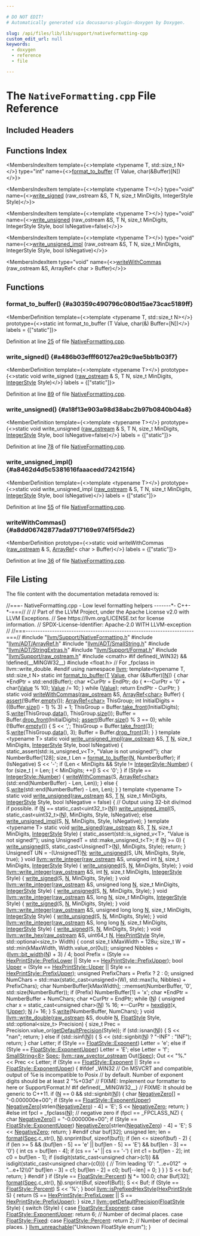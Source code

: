 ```yaml
---

# DO NOT EDIT!
# Automatically generated via docusaurus-plugin-doxygen by Doxygen.

slug: /api/files/lib/lib/support/nativeformatting-cpp
custom_edit_url: null
keywords:
  - doxygen
  - reference
  - file

---
```





# The `NativeFormatting.cpp` File Reference

<DoxygenPage pluginConfig={pluginConfig}>



## Included Headers

<IncludesList>
<IncludesListItem
  filePath="llvm/Support/NativeFormatting.h"
  permalink="/docs/api/files/include/include/llvm/include/llvm/support/nativeformatting-h"
  isLocal="true" />
<IncludesListItem
  filePath="llvm/ADT/ArrayRef.h"
  permalink="/docs/api/files/include/include/llvm/include/llvm/adt/arrayref-h"
  isLocal="true" />
<IncludesListItem
  filePath="llvm/ADT/SmallString.h"
  permalink="/docs/api/files/include/include/llvm/include/llvm/adt/smallstring-h"
  isLocal="true" />
<IncludesListItem
  filePath="llvm/ADT/StringExtras.h"
  permalink="/docs/api/files/include/include/llvm/include/llvm/adt/stringextras-h"
  isLocal="true" />
<IncludesListItem
  filePath="llvm/Support/Format.h"
  permalink="/docs/api/files/include/include/llvm/include/llvm/support/format-h"
  isLocal="true" />
<IncludesListItem
  filePath="llvm/Support/raw_ostream.h"
  permalink="/docs/api/files/include/include/llvm/include/llvm/support/raw-ostream-h"
  isLocal="true" />
<IncludesListItem
  filePath="cmath"
  permalink=""
  isLocal="false" />
</IncludesList>

## Functions Index

<MembersIndex>

<MembersIndexItem
  template={<>template &lt;typename T, std::size&#95;t N&gt;</>}
  type="int"
  name={<><a href="#a30359c490796c080d15ae73cac5189ff">format&#95;to&#95;buffer</a> (T Value, char(&amp;Buffer)&#91;N&#93;)</>}>
</MembersIndexItem>

<MembersIndexItem
  template={<>template &lt;typename T&gt;</>}
  type="void"
  name={<><a href="#a486b03efff60127ea29c9ae5bb1b03f7">write&#95;signed</a> (raw&#95;ostream &amp;S, T N, size&#95;t MinDigits, IntegerStyle Style)</>}>
</MembersIndexItem>

<MembersIndexItem
  template={<>template &lt;typename T&gt;</>}
  type="void"
  name={<><a href="#a18f13e903a98d38abc2b97b0840b04a8">write&#95;unsigned</a> (raw&#95;ostream &amp;S, T N, size&#95;t MinDigits, IntegerStyle Style, bool IsNegative=false)</>}>
</MembersIndexItem>

<MembersIndexItem
  template={<>template &lt;typename T&gt;</>}
  type="void"
  name={<><a href="#a8462d4d5c5381616faaacedd724215f4">write&#95;unsigned&#95;impl</a> (raw&#95;ostream &amp;S, T N, size&#95;t MinDigits, IntegerStyle Style, bool IsNegative)</>}>
</MembersIndexItem>

<MembersIndexItem
  type="void"
  name={<><a href="#a8dd06742877ada9717169e974f5f5de2">writeWithCommas</a> (raw&#95;ostream &amp;S, ArrayRef&lt; char &gt; Buffer)</>}>
</MembersIndexItem>

</MembersIndex>


<SectionDefinition>

## Functions

### format&#95;to&#95;buffer() {#a30359c490796c080d15ae73cac5189ff}

<MemberDefinition
  template={<>template &lt;typename T, std::size&#95;t N&gt;</>}
  prototype={<>static int format&#95;to&#95;buffer (T Value, char(&amp;) Buffer=[N])</>}
  labels = {["static"]}>

Definition at line <a href="#l00025">25</a> of file <a href="/docs/api/files/lib/lib/support/nativeformatting-cpp">NativeFormatting.cpp</a>.
</MemberDefinition>

### write&#95;signed() {#a486b03efff60127ea29c9ae5bb1b03f7}

<MemberDefinition
  template={<>template &lt;typename T&gt;</>}
  prototype={<>static void write&#95;signed (<a href="/docs/api/classes/llvm/raw-ostream">raw&#95;ostream</a> &amp; S, T N, size&#95;t MinDigits, <a href="/docs/api/namespaces/llvm/#af83da56920f4f1059b02e07966f9fccf">IntegerStyle</a> Style)</>}
  labels = {["static"]}>

Definition at line <a href="#l00089">89</a> of file <a href="/docs/api/files/lib/lib/support/nativeformatting-cpp">NativeFormatting.cpp</a>.
</MemberDefinition>

### write&#95;unsigned() {#a18f13e903a98d38abc2b97b0840b04a8}

<MemberDefinition
  template={<>template &lt;typename T&gt;</>}
  prototype={<>static void write&#95;unsigned (<a href="/docs/api/classes/llvm/raw-ostream">raw&#95;ostream</a> &amp; S, T N, size&#95;t MinDigits, <a href="/docs/api/namespaces/llvm/#af83da56920f4f1059b02e07966f9fccf">IntegerStyle</a> Style, bool IsNegative=false)</>}
  labels = {["static"]}>

Definition at line <a href="#l00078">78</a> of file <a href="/docs/api/files/lib/lib/support/nativeformatting-cpp">NativeFormatting.cpp</a>.
</MemberDefinition>

### write&#95;unsigned&#95;impl() {#a8462d4d5c5381616faaacedd724215f4}

<MemberDefinition
  template={<>template &lt;typename T&gt;</>}
  prototype={<>static void write&#95;unsigned&#95;impl (<a href="/docs/api/classes/llvm/raw-ostream">raw&#95;ostream</a> &amp; S, T N, size&#95;t MinDigits, <a href="/docs/api/namespaces/llvm/#af83da56920f4f1059b02e07966f9fccf">IntegerStyle</a> Style, bool IsNegative)</>}
  labels = {["static"]}>

Definition at line <a href="#l00055">55</a> of file <a href="/docs/api/files/lib/lib/support/nativeformatting-cpp">NativeFormatting.cpp</a>.
</MemberDefinition>

### writeWithCommas() {#a8dd06742877ada9717169e974f5f5de2}

<MemberDefinition
  prototype={<>static void writeWithCommas (<a href="/docs/api/classes/llvm/raw-ostream">raw&#95;ostream</a> &amp; S, <a href="/docs/api/classes/llvm/arrayref">ArrayRef</a>&lt; char &gt; Buffer)</>}
  labels = {["static"]}>

Definition at line <a href="#l00036">36</a> of file <a href="/docs/api/files/lib/lib/support/nativeformatting-cpp">NativeFormatting.cpp</a>.
</MemberDefinition>

</SectionDefinition>

## File Listing

The file content with the documentation metadata removed is:

<ProgramListing>

<Link id="l00001" /><CodeLine lineNumber="1"><Highlight kind="comment">//===- NativeFormatting.cpp - Low level formatting helpers -------&#42;- C++-&#42;-===//</Highlight><Highlight kind="normal"></Highlight></CodeLine>
<Link id="l00002" /><CodeLine lineNumber="2"><Highlight kind="normal"></Highlight><Highlight kind="comment">//</Highlight><Highlight kind="normal"></Highlight></CodeLine>
<Link id="l00003" /><CodeLine lineNumber="3"><Highlight kind="normal"></Highlight><Highlight kind="comment">// Part of the LLVM Project, under the Apache License v2.0 with LLVM Exceptions.</Highlight><Highlight kind="normal"></Highlight></CodeLine>
<Link id="l00004" /><CodeLine lineNumber="4"><Highlight kind="normal"></Highlight><Highlight kind="comment">// See https://llvm.org/LICENSE.txt for license information.</Highlight><Highlight kind="normal"></Highlight></CodeLine>
<Link id="l00005" /><CodeLine lineNumber="5"><Highlight kind="normal"></Highlight><Highlight kind="comment">// SPDX-License-Identifier: Apache-2.0 WITH LLVM-exception</Highlight><Highlight kind="normal"></Highlight></CodeLine>
<Link id="l00006" /><CodeLine lineNumber="6"><Highlight kind="normal"></Highlight><Highlight kind="comment">//</Highlight><Highlight kind="normal"></Highlight></CodeLine>
<Link id="l00007" /><CodeLine lineNumber="7"><Highlight kind="normal"></Highlight><Highlight kind="comment">//===----------------------------------------------------------------------===//</Highlight><Highlight kind="normal"></Highlight></CodeLine>
<Link id="l00008" /><CodeLine lineNumber="8"><Highlight kind="normal"></Highlight></CodeLine>
<Link id="l00009" /><CodeLine lineNumber="9"><Highlight kind="normal"></Highlight><Highlight kind="preprocessor">#include &quot;<a href="/docs/api/files/include/include/llvm/include/llvm/support/nativeformatting-h">llvm/Support/NativeFormatting.h</a>&quot;</Highlight><Highlight kind="normal"></Highlight></CodeLine>
<Link id="l00010" /><CodeLine lineNumber="10"><Highlight kind="normal"></Highlight><Highlight kind="preprocessor">#include &quot;<a href="/docs/api/files/include/include/llvm/include/llvm/adt/arrayref-h">llvm/ADT/ArrayRef.h</a>&quot;</Highlight><Highlight kind="normal"></Highlight></CodeLine>
<Link id="l00011" /><CodeLine lineNumber="11"><Highlight kind="normal"></Highlight><Highlight kind="preprocessor">#include &quot;<a href="/docs/api/files/include/include/llvm/include/llvm/adt/smallstring-h">llvm/ADT/SmallString.h</a>&quot;</Highlight><Highlight kind="normal"></Highlight></CodeLine>
<Link id="l00012" /><CodeLine lineNumber="12"><Highlight kind="normal"></Highlight><Highlight kind="preprocessor">#include &quot;<a href="/docs/api/files/include/include/llvm/include/llvm/adt/stringextras-h">llvm/ADT/StringExtras.h</a>&quot;</Highlight><Highlight kind="normal"></Highlight></CodeLine>
<Link id="l00013" /><CodeLine lineNumber="13"><Highlight kind="normal"></Highlight><Highlight kind="preprocessor">#include &quot;<a href="/docs/api/files/include/include/llvm/include/llvm/support/format-h">llvm/Support/Format.h</a>&quot;</Highlight><Highlight kind="normal"></Highlight></CodeLine>
<Link id="l00014" /><CodeLine lineNumber="14"><Highlight kind="normal"></Highlight><Highlight kind="preprocessor">#include &quot;<a href="/docs/api/files/include/include/llvm/include/llvm/support/raw-ostream-h">llvm/Support/raw&#95;ostream.h</a>&quot;</Highlight><Highlight kind="normal"></Highlight></CodeLine>
<Link id="l00015" /><CodeLine lineNumber="15"><Highlight kind="normal"></Highlight></CodeLine>
<Link id="l00016" /><CodeLine lineNumber="16"><Highlight kind="normal"></Highlight><Highlight kind="preprocessor">#include &lt;cmath&gt;</Highlight><Highlight kind="normal"></Highlight></CodeLine>
<Link id="l00017" /><CodeLine lineNumber="17"><Highlight kind="normal"></Highlight></CodeLine>
<Link id="l00018" /><CodeLine lineNumber="18"><Highlight kind="normal"></Highlight><Highlight kind="preprocessor">#if defined(&#95;WIN32) &amp;&amp; !defined(&#95;&#95;MINGW32&#95;&#95;)</Highlight><Highlight kind="normal"></Highlight></CodeLine>
<Link id="l00019" /><CodeLine lineNumber="19"><Highlight kind="normal"></Highlight><Highlight kind="preprocessor">#include &lt;float.h&gt;</Highlight><Highlight kind="normal"> </Highlight><Highlight kind="comment">// For &#95;fpclass in llvm::write&#95;double.</Highlight><Highlight kind="normal"></Highlight></CodeLine>
<Link id="l00020" /><CodeLine lineNumber="20"><Highlight kind="normal"></Highlight><Highlight kind="preprocessor">#endif</Highlight><Highlight kind="normal"></Highlight></CodeLine>
<Link id="l00021" /><CodeLine lineNumber="21"><Highlight kind="normal"></Highlight></CodeLine>
<Link id="l00022" /><CodeLine lineNumber="22"><Highlight kind="normal"></Highlight><Highlight kind="keyword">using namespace </Highlight><Highlight kind="normal"><a href="/docs/api/namespaces/llvm">llvm</a>;</Highlight></CodeLine>
<Link id="l00023" /><CodeLine lineNumber="23"><Highlight kind="normal"></Highlight></CodeLine>
<Link id="l00024" /><CodeLine lineNumber="24"><Highlight kind="normal"></Highlight><Highlight kind="keyword">template</Highlight><Highlight kind="normal">&lt;</Highlight><Highlight kind="keyword">typename</Highlight><Highlight kind="normal"> T, std::</Highlight><Highlight kind="keywordtype">size&#95;t</Highlight><Highlight kind="normal"> N&gt;</Highlight></CodeLine>
<Link id="l00025" /><CodeLine lineNumber="25" lineLink="#a30359c490796c080d15ae73cac5189ff"><Highlight kind="normal"></Highlight><Highlight kind="keyword">static</Highlight><Highlight kind="normal"> </Highlight><Highlight kind="keywordtype">int</Highlight><Highlight kind="normal"> <a href="#a30359c490796c080d15ae73cac5189ff">format&#95;to&#95;buffer</a>(<a href="/docs/api/files/lib/lib/target/lib/target/mips/mips16isellowering-cpp/#a0acb682b8260ab1c60b918599864e2e5">T</a> <a href="/docs/api/classes/llvm/value">Value</a>, </Highlight><Highlight kind="keywordtype">char</Highlight><Highlight kind="normal"> (&amp;Buffer)&#91;<a href="/docs/api/files/lib/lib/support/regcomp-c/#a0240ac851181b84ac374872dc5434ee4">N</a>&#93;) &#123;</Highlight></CodeLine>
<Link id="l00026" /><CodeLine lineNumber="26"><Highlight kind="normal">  </Highlight><Highlight kind="keywordtype">char</Highlight><Highlight kind="normal"> &#42;EndPtr = std::end(Buffer);</Highlight></CodeLine>
<Link id="l00027" /><CodeLine lineNumber="27"><Highlight kind="normal">  </Highlight><Highlight kind="keywordtype">char</Highlight><Highlight kind="normal"> &#42;CurPtr = EndPtr;</Highlight></CodeLine>
<Link id="l00028" /><CodeLine lineNumber="28"><Highlight kind="normal"></Highlight></CodeLine>
<Link id="l00029" /><CodeLine lineNumber="29"><Highlight kind="normal">  </Highlight><Highlight kind="keywordflow">do</Highlight><Highlight kind="normal"> &#123;</Highlight></CodeLine>
<Link id="l00030" /><CodeLine lineNumber="30"><Highlight kind="normal">    &#42;--CurPtr = </Highlight><Highlight kind="charliteral">&#39;0&#39;</Highlight><Highlight kind="normal"> + char(<a href="/docs/api/classes/llvm/value">Value</a> % 10);</Highlight></CodeLine>
<Link id="l00031" /><CodeLine lineNumber="31"><Highlight kind="normal">    <a href="/docs/api/classes/llvm/value">Value</a> /= 10;</Highlight></CodeLine>
<Link id="l00032" /><CodeLine lineNumber="32"><Highlight kind="normal">  &#125; </Highlight><Highlight kind="keywordflow">while</Highlight><Highlight kind="normal"> (<a href="/docs/api/classes/llvm/value">Value</a>);</Highlight></CodeLine>
<Link id="l00033" /><CodeLine lineNumber="33"><Highlight kind="normal">  </Highlight><Highlight kind="keywordflow">return</Highlight><Highlight kind="normal"> EndPtr - CurPtr;</Highlight></CodeLine>
<Link id="l00034" /><CodeLine lineNumber="34"><Highlight kind="normal">&#125;</Highlight></CodeLine>
<Link id="l00035" /><CodeLine lineNumber="35"><Highlight kind="normal"></Highlight></CodeLine>
<Link id="l00036" /><CodeLine lineNumber="36" lineLink="#a8dd06742877ada9717169e974f5f5de2"><Highlight kind="normal"></Highlight><Highlight kind="keyword">static</Highlight><Highlight kind="normal"> </Highlight><Highlight kind="keywordtype">void</Highlight><Highlight kind="normal"> <a href="#a8dd06742877ada9717169e974f5f5de2">writeWithCommas</a>(<a href="/docs/api/classes/llvm/raw-ostream">raw&#95;ostream</a> &amp;S, <a href="/docs/api/classes/llvm/arrayref">ArrayRef&lt;char&gt;</a> Buffer) &#123;</Highlight></CodeLine>
<Link id="l00037" /><CodeLine lineNumber="37"><Highlight kind="normal">  <a href="/docs/api/files/lib/lib/target/lib/target/amdgpu/silowercontrolflow-cpp/#a4868c5d81c5ccc98c47aeab6244346a0">assert</a>(!Buffer.<a href="/docs/api/classes/llvm/arrayref/#ac835b8735b1b2faec0efdca236e37d94">empty</a>());</Highlight></CodeLine>
<Link id="l00038" /><CodeLine lineNumber="38"><Highlight kind="normal"></Highlight></CodeLine>
<Link id="l00039" /><CodeLine lineNumber="39"><Highlight kind="normal">  <a href="/docs/api/classes/llvm/arrayref">ArrayRef&lt;char&gt;</a> ThisGroup;</Highlight></CodeLine>
<Link id="l00040" /><CodeLine lineNumber="40"><Highlight kind="normal">  </Highlight><Highlight kind="keywordtype">int</Highlight><Highlight kind="normal"> InitialDigits = ((Buffer.<a href="/docs/api/classes/llvm/arrayref/#a85ffb6531d4cda988ea81f18d4e56fb7">size</a>() - 1) % 3) + 1;</Highlight></CodeLine>
<Link id="l00041" /><CodeLine lineNumber="41"><Highlight kind="normal">  ThisGroup = Buffer.<a href="/docs/api/classes/llvm/arrayref/#a33da2ddf6f447892591c86d9d3771b9c">take&#95;front</a>(InitialDigits);</Highlight></CodeLine>
<Link id="l00042" /><CodeLine lineNumber="42"><Highlight kind="normal">  S.<a href="/docs/api/classes/llvm/raw-ostream/#a6e0cbc5c8568d8446c284c8538b2c9f1">write</a>(ThisGroup.<a href="/docs/api/classes/llvm/arrayref/#adb9cab4abca6bf2855c882dcf79fb1cb">data</a>(), ThisGroup.<a href="/docs/api/classes/llvm/arrayref/#a85ffb6531d4cda988ea81f18d4e56fb7">size</a>());</Highlight></CodeLine>
<Link id="l00043" /><CodeLine lineNumber="43"><Highlight kind="normal"></Highlight></CodeLine>
<Link id="l00044" /><CodeLine lineNumber="44"><Highlight kind="normal">  Buffer = Buffer.<a href="/docs/api/classes/llvm/arrayref/#a55089293ebaccd683a82d97170041376">drop&#95;front</a>(InitialDigits);</Highlight></CodeLine>
<Link id="l00045" /><CodeLine lineNumber="45"><Highlight kind="normal">  <a href="/docs/api/files/lib/lib/target/lib/target/amdgpu/silowercontrolflow-cpp/#a4868c5d81c5ccc98c47aeab6244346a0">assert</a>(Buffer.<a href="/docs/api/classes/llvm/arrayref/#a85ffb6531d4cda988ea81f18d4e56fb7">size</a>() % 3 == 0);</Highlight></CodeLine>
<Link id="l00046" /><CodeLine lineNumber="46"><Highlight kind="normal">  </Highlight><Highlight kind="keywordflow">while</Highlight><Highlight kind="normal"> (!Buffer.<a href="/docs/api/classes/llvm/arrayref/#ac835b8735b1b2faec0efdca236e37d94">empty</a>()) &#123;</Highlight></CodeLine>
<Link id="l00047" /><CodeLine lineNumber="47"><Highlight kind="normal">    S &lt;&lt; </Highlight><Highlight kind="charliteral">&#39;,&#39;</Highlight><Highlight kind="normal">;</Highlight></CodeLine>
<Link id="l00048" /><CodeLine lineNumber="48"><Highlight kind="normal">    ThisGroup = Buffer.<a href="/docs/api/classes/llvm/arrayref/#a33da2ddf6f447892591c86d9d3771b9c">take&#95;front</a>(3);</Highlight></CodeLine>
<Link id="l00049" /><CodeLine lineNumber="49"><Highlight kind="normal">    S.<a href="/docs/api/classes/llvm/raw-ostream/#a6e0cbc5c8568d8446c284c8538b2c9f1">write</a>(ThisGroup.<a href="/docs/api/classes/llvm/arrayref/#adb9cab4abca6bf2855c882dcf79fb1cb">data</a>(), 3);</Highlight></CodeLine>
<Link id="l00050" /><CodeLine lineNumber="50"><Highlight kind="normal">    Buffer = Buffer.<a href="/docs/api/classes/llvm/arrayref/#a55089293ebaccd683a82d97170041376">drop&#95;front</a>(3);</Highlight></CodeLine>
<Link id="l00051" /><CodeLine lineNumber="51"><Highlight kind="normal">  &#125;</Highlight></CodeLine>
<Link id="l00052" /><CodeLine lineNumber="52"><Highlight kind="normal">&#125;</Highlight></CodeLine>
<Link id="l00053" /><CodeLine lineNumber="53"><Highlight kind="normal"></Highlight></CodeLine>
<Link id="l00054" /><CodeLine lineNumber="54"><Highlight kind="normal"></Highlight><Highlight kind="keyword">template</Highlight><Highlight kind="normal"> &lt;</Highlight><Highlight kind="keyword">typename</Highlight><Highlight kind="normal"> T&gt;</Highlight></CodeLine>
<Link id="l00055" /><CodeLine lineNumber="55" lineLink="#a8462d4d5c5381616faaacedd724215f4"><Highlight kind="normal"></Highlight><Highlight kind="keyword">static</Highlight><Highlight kind="normal"> </Highlight><Highlight kind="keywordtype">void</Highlight><Highlight kind="normal"> <a href="#a8462d4d5c5381616faaacedd724215f4">write&#95;unsigned&#95;impl</a>(<a href="/docs/api/classes/llvm/raw-ostream">raw&#95;ostream</a> &amp;S, <a href="/docs/api/files/lib/lib/target/lib/target/mips/mips16isellowering-cpp/#a0acb682b8260ab1c60b918599864e2e5">T</a> <a href="/docs/api/files/lib/lib/support/regcomp-c/#a0240ac851181b84ac374872dc5434ee4">N</a>, </Highlight><Highlight kind="keywordtype">size&#95;t</Highlight><Highlight kind="normal"> MinDigits,</Highlight></CodeLine>
<Link id="l00056" /><CodeLine lineNumber="56"><Highlight kind="normal">                                <a href="/docs/api/namespaces/llvm/#af83da56920f4f1059b02e07966f9fccf">IntegerStyle</a> Style, </Highlight><Highlight kind="keywordtype">bool</Highlight><Highlight kind="normal"> IsNegative) &#123;</Highlight></CodeLine>
<Link id="l00057" /><CodeLine lineNumber="57"><Highlight kind="normal">  </Highlight><Highlight kind="keyword">static&#95;assert</Highlight><Highlight kind="normal">(std::is&#95;unsigned&#95;v&lt;T&gt;, </Highlight><Highlight kind="stringliteral">&quot;Value is not unsigned!&quot;</Highlight><Highlight kind="normal">);</Highlight></CodeLine>
<Link id="l00058" /><CodeLine lineNumber="58"><Highlight kind="normal"></Highlight></CodeLine>
<Link id="l00059" /><CodeLine lineNumber="59"><Highlight kind="normal">  </Highlight><Highlight kind="keywordtype">char</Highlight><Highlight kind="normal"> NumberBuffer&#91;128&#93;;</Highlight></CodeLine>
<Link id="l00060" /><CodeLine lineNumber="60"><Highlight kind="normal">  </Highlight><Highlight kind="keywordtype">size&#95;t</Highlight><Highlight kind="normal"> Len = <a href="#a30359c490796c080d15ae73cac5189ff">format&#95;to&#95;buffer</a>(<a href="/docs/api/files/lib/lib/support/regcomp-c/#a0240ac851181b84ac374872dc5434ee4">N</a>, NumberBuffer);</Highlight></CodeLine>
<Link id="l00061" /><CodeLine lineNumber="61"><Highlight kind="normal"></Highlight></CodeLine>
<Link id="l00062" /><CodeLine lineNumber="62"><Highlight kind="normal">  </Highlight><Highlight kind="keywordflow">if</Highlight><Highlight kind="normal"> (IsNegative)</Highlight></CodeLine>
<Link id="l00063" /><CodeLine lineNumber="63"><Highlight kind="normal">    S &lt;&lt; </Highlight><Highlight kind="charliteral">&#39;-&#39;</Highlight><Highlight kind="normal">;</Highlight></CodeLine>
<Link id="l00064" /><CodeLine lineNumber="64"><Highlight kind="normal"></Highlight></CodeLine>
<Link id="l00065" /><CodeLine lineNumber="65"><Highlight kind="normal">  </Highlight><Highlight kind="keywordflow">if</Highlight><Highlight kind="normal"> (Len &lt; MinDigits &amp;&amp; Style != <a href="/docs/api/namespaces/llvm/#af83da56920f4f1059b02e07966f9fccfab2ee912b91d69b435159c7c3f6df7f5f">IntegerStyle::Number</a>) &#123;</Highlight></CodeLine>
<Link id="l00066" /><CodeLine lineNumber="66"><Highlight kind="normal">    </Highlight><Highlight kind="keywordflow">for</Highlight><Highlight kind="normal"> (</Highlight><Highlight kind="keywordtype">size&#95;t</Highlight><Highlight kind="normal"> <a href="/docs/api/files/lib/lib/support/md5-cpp/#ac0eafdc9ee161b71e7af98af736952fd">I</a> = Len; <a href="/docs/api/files/lib/lib/support/md5-cpp/#ac0eafdc9ee161b71e7af98af736952fd">I</a> &lt; MinDigits; ++<a href="/docs/api/files/lib/lib/support/md5-cpp/#ac0eafdc9ee161b71e7af98af736952fd">I</a>)</Highlight></CodeLine>
<Link id="l00067" /><CodeLine lineNumber="67"><Highlight kind="normal">      S &lt;&lt; </Highlight><Highlight kind="charliteral">&#39;0&#39;</Highlight><Highlight kind="normal">;</Highlight></CodeLine>
<Link id="l00068" /><CodeLine lineNumber="68"><Highlight kind="normal">  &#125;</Highlight></CodeLine>
<Link id="l00069" /><CodeLine lineNumber="69"><Highlight kind="normal"></Highlight></CodeLine>
<Link id="l00070" /><CodeLine lineNumber="70"><Highlight kind="normal">  </Highlight><Highlight kind="keywordflow">if</Highlight><Highlight kind="normal"> (Style == <a href="/docs/api/namespaces/llvm/#af83da56920f4f1059b02e07966f9fccfab2ee912b91d69b435159c7c3f6df7f5f">IntegerStyle::Number</a>) &#123;</Highlight></CodeLine>
<Link id="l00071" /><CodeLine lineNumber="71"><Highlight kind="normal">    <a href="#a8dd06742877ada9717169e974f5f5de2">writeWithCommas</a>(S, <a href="/docs/api/classes/llvm/arrayref">ArrayRef&lt;char&gt;</a>(std::end(NumberBuffer) - Len, Len));</Highlight></CodeLine>
<Link id="l00072" /><CodeLine lineNumber="72"><Highlight kind="normal">  &#125; </Highlight><Highlight kind="keywordflow">else</Highlight><Highlight kind="normal"> &#123;</Highlight></CodeLine>
<Link id="l00073" /><CodeLine lineNumber="73"><Highlight kind="normal">    S.<a href="/docs/api/classes/llvm/raw-ostream/#a6e0cbc5c8568d8446c284c8538b2c9f1">write</a>(std::end(NumberBuffer) - Len, Len);</Highlight></CodeLine>
<Link id="l00074" /><CodeLine lineNumber="74"><Highlight kind="normal">  &#125;</Highlight></CodeLine>
<Link id="l00075" /><CodeLine lineNumber="75"><Highlight kind="normal">&#125;</Highlight></CodeLine>
<Link id="l00076" /><CodeLine lineNumber="76"><Highlight kind="normal"></Highlight></CodeLine>
<Link id="l00077" /><CodeLine lineNumber="77"><Highlight kind="normal"></Highlight><Highlight kind="keyword">template</Highlight><Highlight kind="normal"> &lt;</Highlight><Highlight kind="keyword">typename</Highlight><Highlight kind="normal"> T&gt;</Highlight></CodeLine>
<Link id="l00078" /><CodeLine lineNumber="78" lineLink="#a18f13e903a98d38abc2b97b0840b04a8"><Highlight kind="normal"></Highlight><Highlight kind="keyword">static</Highlight><Highlight kind="normal"> </Highlight><Highlight kind="keywordtype">void</Highlight><Highlight kind="normal"> <a href="#a18f13e903a98d38abc2b97b0840b04a8">write&#95;unsigned</a>(<a href="/docs/api/classes/llvm/raw-ostream">raw&#95;ostream</a> &amp;S, <a href="/docs/api/files/lib/lib/target/lib/target/mips/mips16isellowering-cpp/#a0acb682b8260ab1c60b918599864e2e5">T</a> <a href="/docs/api/files/lib/lib/support/regcomp-c/#a0240ac851181b84ac374872dc5434ee4">N</a>, </Highlight><Highlight kind="keywordtype">size&#95;t</Highlight><Highlight kind="normal"> MinDigits,</Highlight></CodeLine>
<Link id="l00079" /><CodeLine lineNumber="79"><Highlight kind="normal">                           <a href="/docs/api/namespaces/llvm/#af83da56920f4f1059b02e07966f9fccf">IntegerStyle</a> Style, </Highlight><Highlight kind="keywordtype">bool</Highlight><Highlight kind="normal"> IsNegative = </Highlight><Highlight kind="keyword">false</Highlight><Highlight kind="normal">) &#123;</Highlight></CodeLine>
<Link id="l00080" /><CodeLine lineNumber="80"><Highlight kind="normal">  </Highlight><Highlight kind="comment">// Output using 32-bit div/mod if possible.</Highlight><Highlight kind="normal"></Highlight></CodeLine>
<Link id="l00081" /><CodeLine lineNumber="81"><Highlight kind="normal">  </Highlight><Highlight kind="keywordflow">if</Highlight><Highlight kind="normal"> (<a href="/docs/api/files/lib/lib/support/regcomp-c/#a0240ac851181b84ac374872dc5434ee4">N</a> == </Highlight><Highlight kind="keyword">static&#95;cast&lt;</Highlight><Highlight kind="normal">uint32&#95;t</Highlight><Highlight kind="keyword">&gt;</Highlight><Highlight kind="normal">(<a href="/docs/api/files/lib/lib/support/regcomp-c/#a0240ac851181b84ac374872dc5434ee4">N</a>))</Highlight></CodeLine>
<Link id="l00082" /><CodeLine lineNumber="82"><Highlight kind="normal">    <a href="#a8462d4d5c5381616faaacedd724215f4">write&#95;unsigned&#95;impl</a>(S, </Highlight><Highlight kind="keyword">static&#95;cast&lt;</Highlight><Highlight kind="normal">uint32&#95;t</Highlight><Highlight kind="keyword">&gt;</Highlight><Highlight kind="normal">(<a href="/docs/api/files/lib/lib/support/regcomp-c/#a0240ac851181b84ac374872dc5434ee4">N</a>), MinDigits, Style,</Highlight></CodeLine>
<Link id="l00083" /><CodeLine lineNumber="83"><Highlight kind="normal">                        IsNegative);</Highlight></CodeLine>
<Link id="l00084" /><CodeLine lineNumber="84"><Highlight kind="normal">  </Highlight><Highlight kind="keywordflow">else</Highlight><Highlight kind="normal"></Highlight></CodeLine>
<Link id="l00085" /><CodeLine lineNumber="85"><Highlight kind="normal">    <a href="#a8462d4d5c5381616faaacedd724215f4">write&#95;unsigned&#95;impl</a>(S, <a href="/docs/api/files/lib/lib/support/regcomp-c/#a0240ac851181b84ac374872dc5434ee4">N</a>, MinDigits, Style, IsNegative);</Highlight></CodeLine>
<Link id="l00086" /><CodeLine lineNumber="86"><Highlight kind="normal">&#125;</Highlight></CodeLine>
<Link id="l00087" /><CodeLine lineNumber="87"><Highlight kind="normal"></Highlight></CodeLine>
<Link id="l00088" /><CodeLine lineNumber="88"><Highlight kind="normal"></Highlight><Highlight kind="keyword">template</Highlight><Highlight kind="normal"> &lt;</Highlight><Highlight kind="keyword">typename</Highlight><Highlight kind="normal"> T&gt;</Highlight></CodeLine>
<Link id="l00089" /><CodeLine lineNumber="89" lineLink="#a486b03efff60127ea29c9ae5bb1b03f7"><Highlight kind="normal"></Highlight><Highlight kind="keyword">static</Highlight><Highlight kind="normal"> </Highlight><Highlight kind="keywordtype">void</Highlight><Highlight kind="normal"> <a href="#a486b03efff60127ea29c9ae5bb1b03f7">write&#95;signed</a>(<a href="/docs/api/classes/llvm/raw-ostream">raw&#95;ostream</a> &amp;S, <a href="/docs/api/files/lib/lib/target/lib/target/mips/mips16isellowering-cpp/#a0acb682b8260ab1c60b918599864e2e5">T</a> <a href="/docs/api/files/lib/lib/support/regcomp-c/#a0240ac851181b84ac374872dc5434ee4">N</a>, </Highlight><Highlight kind="keywordtype">size&#95;t</Highlight><Highlight kind="normal"> MinDigits,</Highlight></CodeLine>
<Link id="l00090" /><CodeLine lineNumber="90"><Highlight kind="normal">                         <a href="/docs/api/namespaces/llvm/#af83da56920f4f1059b02e07966f9fccf">IntegerStyle</a> Style) &#123;</Highlight></CodeLine>
<Link id="l00091" /><CodeLine lineNumber="91"><Highlight kind="normal">  </Highlight><Highlight kind="keyword">static&#95;assert</Highlight><Highlight kind="normal">(std::is&#95;signed&#95;v&lt;T&gt;, </Highlight><Highlight kind="stringliteral">&quot;Value is not signed!&quot;</Highlight><Highlight kind="normal">);</Highlight></CodeLine>
<Link id="l00092" /><CodeLine lineNumber="92"><Highlight kind="normal"></Highlight></CodeLine>
<Link id="l00093" /><CodeLine lineNumber="93"><Highlight kind="normal">  </Highlight><Highlight kind="keyword">using </Highlight><Highlight kind="normal">UnsignedT = std::make&#95;unsigned&#95;t&lt;T&gt;;</Highlight></CodeLine>
<Link id="l00094" /><CodeLine lineNumber="94"><Highlight kind="normal"></Highlight></CodeLine>
<Link id="l00095" /><CodeLine lineNumber="95"><Highlight kind="normal">  </Highlight><Highlight kind="keywordflow">if</Highlight><Highlight kind="normal"> (<a href="/docs/api/files/lib/lib/support/regcomp-c/#a0240ac851181b84ac374872dc5434ee4">N</a> &gt;= 0) &#123;</Highlight></CodeLine>
<Link id="l00096" /><CodeLine lineNumber="96"><Highlight kind="normal">    <a href="#a18f13e903a98d38abc2b97b0840b04a8">write&#95;unsigned</a>(S, </Highlight><Highlight kind="keyword">static&#95;cast&lt;</Highlight><Highlight kind="normal">UnsignedT</Highlight><Highlight kind="keyword">&gt;</Highlight><Highlight kind="normal">(<a href="/docs/api/files/lib/lib/support/regcomp-c/#a0240ac851181b84ac374872dc5434ee4">N</a>), MinDigits, Style);</Highlight></CodeLine>
<Link id="l00097" /><CodeLine lineNumber="97"><Highlight kind="normal">    </Highlight><Highlight kind="keywordflow">return</Highlight><Highlight kind="normal">;</Highlight></CodeLine>
<Link id="l00098" /><CodeLine lineNumber="98"><Highlight kind="normal">  &#125;</Highlight></CodeLine>
<Link id="l00099" /><CodeLine lineNumber="99"><Highlight kind="normal"></Highlight></CodeLine>
<Link id="l00100" /><CodeLine lineNumber="100"><Highlight kind="normal">  UnsignedT UN = -(UnsignedT)<a href="/docs/api/files/lib/lib/support/regcomp-c/#a0240ac851181b84ac374872dc5434ee4">N</a>;</Highlight></CodeLine>
<Link id="l00101" /><CodeLine lineNumber="101"><Highlight kind="normal">  <a href="#a18f13e903a98d38abc2b97b0840b04a8">write&#95;unsigned</a>(S, UN, MinDigits, Style, </Highlight><Highlight kind="keyword">true</Highlight><Highlight kind="normal">);</Highlight></CodeLine>
<Link id="l00102" /><CodeLine lineNumber="102"><Highlight kind="normal">&#125;</Highlight></CodeLine>
<Link id="l00103" /><CodeLine lineNumber="103"><Highlight kind="normal"></Highlight></CodeLine>
<Link id="l00104" /><CodeLine lineNumber="104" lineLink="/docs/api/namespaces/llvm/#a5bf1d985e33127a9930a309cfdfdb093"><Highlight kind="normal"></Highlight><Highlight kind="keywordtype">void</Highlight><Highlight kind="normal"> <a href="/docs/api/namespaces/llvm/#a5bf1d985e33127a9930a309cfdfdb093">llvm::write&#95;integer</a>(<a href="/docs/api/classes/llvm/raw-ostream">raw&#95;ostream</a> &amp;S, </Highlight><Highlight kind="keywordtype">unsigned</Highlight><Highlight kind="normal"> </Highlight><Highlight kind="keywordtype">int</Highlight><Highlight kind="normal"> <a href="/docs/api/files/lib/lib/support/regcomp-c/#a0240ac851181b84ac374872dc5434ee4">N</a>, </Highlight><Highlight kind="keywordtype">size&#95;t</Highlight><Highlight kind="normal"> MinDigits,</Highlight></CodeLine>
<Link id="l00105" /><CodeLine lineNumber="105"><Highlight kind="normal">                         <a href="/docs/api/namespaces/llvm/#af83da56920f4f1059b02e07966f9fccf">IntegerStyle</a> Style) &#123;</Highlight></CodeLine>
<Link id="l00106" /><CodeLine lineNumber="106"><Highlight kind="normal">  <a href="#a18f13e903a98d38abc2b97b0840b04a8">write&#95;unsigned</a>(S, <a href="/docs/api/files/lib/lib/support/regcomp-c/#a0240ac851181b84ac374872dc5434ee4">N</a>, MinDigits, Style);</Highlight></CodeLine>
<Link id="l00107" /><CodeLine lineNumber="107"><Highlight kind="normal">&#125;</Highlight></CodeLine>
<Link id="l00108" /><CodeLine lineNumber="108"><Highlight kind="normal"></Highlight></CodeLine>
<Link id="l00109" /><CodeLine lineNumber="109" lineLink="/docs/api/namespaces/llvm/#a30e50e9e12c0456609b1c25a38f37572"><Highlight kind="normal"></Highlight><Highlight kind="keywordtype">void</Highlight><Highlight kind="normal"> <a href="/docs/api/namespaces/llvm/#a5bf1d985e33127a9930a309cfdfdb093">llvm::write&#95;integer</a>(<a href="/docs/api/classes/llvm/raw-ostream">raw&#95;ostream</a> &amp;S, </Highlight><Highlight kind="keywordtype">int</Highlight><Highlight kind="normal"> <a href="/docs/api/files/lib/lib/support/regcomp-c/#a0240ac851181b84ac374872dc5434ee4">N</a>, </Highlight><Highlight kind="keywordtype">size&#95;t</Highlight><Highlight kind="normal"> MinDigits,</Highlight></CodeLine>
<Link id="l00110" /><CodeLine lineNumber="110"><Highlight kind="normal">                         <a href="/docs/api/namespaces/llvm/#af83da56920f4f1059b02e07966f9fccf">IntegerStyle</a> Style) &#123;</Highlight></CodeLine>
<Link id="l00111" /><CodeLine lineNumber="111"><Highlight kind="normal">  <a href="#a486b03efff60127ea29c9ae5bb1b03f7">write&#95;signed</a>(S, <a href="/docs/api/files/lib/lib/support/regcomp-c/#a0240ac851181b84ac374872dc5434ee4">N</a>, MinDigits, Style);</Highlight></CodeLine>
<Link id="l00112" /><CodeLine lineNumber="112"><Highlight kind="normal">&#125;</Highlight></CodeLine>
<Link id="l00113" /><CodeLine lineNumber="113"><Highlight kind="normal"></Highlight></CodeLine>
<Link id="l00114" /><CodeLine lineNumber="114" lineLink="/docs/api/namespaces/llvm/#a326ca2731cebac8006185afd1bc96060"><Highlight kind="normal"></Highlight><Highlight kind="keywordtype">void</Highlight><Highlight kind="normal"> <a href="/docs/api/namespaces/llvm/#a5bf1d985e33127a9930a309cfdfdb093">llvm::write&#95;integer</a>(<a href="/docs/api/classes/llvm/raw-ostream">raw&#95;ostream</a> &amp;S, </Highlight><Highlight kind="keywordtype">unsigned</Highlight><Highlight kind="normal"> </Highlight><Highlight kind="keywordtype">long</Highlight><Highlight kind="normal"> <a href="/docs/api/files/lib/lib/support/regcomp-c/#a0240ac851181b84ac374872dc5434ee4">N</a>, </Highlight><Highlight kind="keywordtype">size&#95;t</Highlight><Highlight kind="normal"> MinDigits,</Highlight></CodeLine>
<Link id="l00115" /><CodeLine lineNumber="115"><Highlight kind="normal">                         <a href="/docs/api/namespaces/llvm/#af83da56920f4f1059b02e07966f9fccf">IntegerStyle</a> Style) &#123;</Highlight></CodeLine>
<Link id="l00116" /><CodeLine lineNumber="116"><Highlight kind="normal">  <a href="#a18f13e903a98d38abc2b97b0840b04a8">write&#95;unsigned</a>(S, <a href="/docs/api/files/lib/lib/support/regcomp-c/#a0240ac851181b84ac374872dc5434ee4">N</a>, MinDigits, Style);</Highlight></CodeLine>
<Link id="l00117" /><CodeLine lineNumber="117"><Highlight kind="normal">&#125;</Highlight></CodeLine>
<Link id="l00118" /><CodeLine lineNumber="118"><Highlight kind="normal"></Highlight></CodeLine>
<Link id="l00119" /><CodeLine lineNumber="119" lineLink="/docs/api/namespaces/llvm/#aeb9032478b4cb6c8242ec014163c32d5"><Highlight kind="normal"></Highlight><Highlight kind="keywordtype">void</Highlight><Highlight kind="normal"> <a href="/docs/api/namespaces/llvm/#a5bf1d985e33127a9930a309cfdfdb093">llvm::write&#95;integer</a>(<a href="/docs/api/classes/llvm/raw-ostream">raw&#95;ostream</a> &amp;S, </Highlight><Highlight kind="keywordtype">long</Highlight><Highlight kind="normal"> <a href="/docs/api/files/lib/lib/support/regcomp-c/#a0240ac851181b84ac374872dc5434ee4">N</a>, </Highlight><Highlight kind="keywordtype">size&#95;t</Highlight><Highlight kind="normal"> MinDigits,</Highlight></CodeLine>
<Link id="l00120" /><CodeLine lineNumber="120"><Highlight kind="normal">                         <a href="/docs/api/namespaces/llvm/#af83da56920f4f1059b02e07966f9fccf">IntegerStyle</a> Style) &#123;</Highlight></CodeLine>
<Link id="l00121" /><CodeLine lineNumber="121"><Highlight kind="normal">  <a href="#a486b03efff60127ea29c9ae5bb1b03f7">write&#95;signed</a>(S, <a href="/docs/api/files/lib/lib/support/regcomp-c/#a0240ac851181b84ac374872dc5434ee4">N</a>, MinDigits, Style);</Highlight></CodeLine>
<Link id="l00122" /><CodeLine lineNumber="122"><Highlight kind="normal">&#125;</Highlight></CodeLine>
<Link id="l00123" /><CodeLine lineNumber="123"><Highlight kind="normal"></Highlight></CodeLine>
<Link id="l00124" /><CodeLine lineNumber="124" lineLink="/docs/api/namespaces/llvm/#ae49c6be8ed5128f73f3c624ca3b87827"><Highlight kind="normal"></Highlight><Highlight kind="keywordtype">void</Highlight><Highlight kind="normal"> <a href="/docs/api/namespaces/llvm/#a5bf1d985e33127a9930a309cfdfdb093">llvm::write&#95;integer</a>(<a href="/docs/api/classes/llvm/raw-ostream">raw&#95;ostream</a> &amp;S, </Highlight><Highlight kind="keywordtype">unsigned</Highlight><Highlight kind="normal"> </Highlight><Highlight kind="keywordtype">long</Highlight><Highlight kind="normal"> </Highlight><Highlight kind="keywordtype">long</Highlight><Highlight kind="normal"> <a href="/docs/api/files/lib/lib/support/regcomp-c/#a0240ac851181b84ac374872dc5434ee4">N</a>, </Highlight><Highlight kind="keywordtype">size&#95;t</Highlight><Highlight kind="normal"> MinDigits,</Highlight></CodeLine>
<Link id="l00125" /><CodeLine lineNumber="125"><Highlight kind="normal">                         <a href="/docs/api/namespaces/llvm/#af83da56920f4f1059b02e07966f9fccf">IntegerStyle</a> Style) &#123;</Highlight></CodeLine>
<Link id="l00126" /><CodeLine lineNumber="126"><Highlight kind="normal">  <a href="#a18f13e903a98d38abc2b97b0840b04a8">write&#95;unsigned</a>(S, <a href="/docs/api/files/lib/lib/support/regcomp-c/#a0240ac851181b84ac374872dc5434ee4">N</a>, MinDigits, Style);</Highlight></CodeLine>
<Link id="l00127" /><CodeLine lineNumber="127"><Highlight kind="normal">&#125;</Highlight></CodeLine>
<Link id="l00128" /><CodeLine lineNumber="128"><Highlight kind="normal"></Highlight></CodeLine>
<Link id="l00129" /><CodeLine lineNumber="129" lineLink="/docs/api/namespaces/llvm/#ab302296f87e15940f547f19eb441a12a"><Highlight kind="normal"></Highlight><Highlight kind="keywordtype">void</Highlight><Highlight kind="normal"> <a href="/docs/api/namespaces/llvm/#a5bf1d985e33127a9930a309cfdfdb093">llvm::write&#95;integer</a>(<a href="/docs/api/classes/llvm/raw-ostream">raw&#95;ostream</a> &amp;S, </Highlight><Highlight kind="keywordtype">long</Highlight><Highlight kind="normal"> </Highlight><Highlight kind="keywordtype">long</Highlight><Highlight kind="normal"> <a href="/docs/api/files/lib/lib/support/regcomp-c/#a0240ac851181b84ac374872dc5434ee4">N</a>, </Highlight><Highlight kind="keywordtype">size&#95;t</Highlight><Highlight kind="normal"> MinDigits,</Highlight></CodeLine>
<Link id="l00130" /><CodeLine lineNumber="130"><Highlight kind="normal">                         <a href="/docs/api/namespaces/llvm/#af83da56920f4f1059b02e07966f9fccf">IntegerStyle</a> Style) &#123;</Highlight></CodeLine>
<Link id="l00131" /><CodeLine lineNumber="131"><Highlight kind="normal">  <a href="#a486b03efff60127ea29c9ae5bb1b03f7">write&#95;signed</a>(S, <a href="/docs/api/files/lib/lib/support/regcomp-c/#a0240ac851181b84ac374872dc5434ee4">N</a>, MinDigits, Style);</Highlight></CodeLine>
<Link id="l00132" /><CodeLine lineNumber="132"><Highlight kind="normal">&#125;</Highlight></CodeLine>
<Link id="l00133" /><CodeLine lineNumber="133"><Highlight kind="normal"></Highlight></CodeLine>
<Link id="l00134" /><CodeLine lineNumber="134" lineLink="/docs/api/namespaces/llvm/#ab1aedb7c876c118bfb3b40eb756db6f9"><Highlight kind="normal"></Highlight><Highlight kind="keywordtype">void</Highlight><Highlight kind="normal"> <a href="/docs/api/namespaces/llvm/#ab1aedb7c876c118bfb3b40eb756db6f9">llvm::write&#95;hex</a>(<a href="/docs/api/classes/llvm/raw-ostream">raw&#95;ostream</a> &amp;S, uint64&#95;t <a href="/docs/api/files/lib/lib/support/regcomp-c/#a0240ac851181b84ac374872dc5434ee4">N</a>, <a href="/docs/api/namespaces/llvm/#a6893db19648a2dba0912d181aaa57ec0">HexPrintStyle</a> Style,</Highlight></CodeLine>
<Link id="l00135" /><CodeLine lineNumber="135"><Highlight kind="normal">                     std::optional&lt;size&#95;t&gt; Width) &#123;</Highlight></CodeLine>
<Link id="l00136" /><CodeLine lineNumber="136"><Highlight kind="normal">  </Highlight><Highlight kind="keyword">const</Highlight><Highlight kind="normal"> </Highlight><Highlight kind="keywordtype">size&#95;t</Highlight><Highlight kind="normal"> kMaxWidth = 128u;</Highlight></CodeLine>
<Link id="l00137" /><CodeLine lineNumber="137"><Highlight kind="normal"></Highlight></CodeLine>
<Link id="l00138" /><CodeLine lineNumber="138"><Highlight kind="normal">  </Highlight><Highlight kind="keywordtype">size&#95;t</Highlight><Highlight kind="normal"> W = std::min(kMaxWidth, Width.value&#95;or(0u));</Highlight></CodeLine>
<Link id="l00139" /><CodeLine lineNumber="139"><Highlight kind="normal"></Highlight></CodeLine>
<Link id="l00140" /><CodeLine lineNumber="140"><Highlight kind="normal">  </Highlight><Highlight kind="keywordtype">unsigned</Highlight><Highlight kind="normal"> Nibbles = (<a href="/docs/api/namespaces/llvm/#a37c1fdede126353d80c3753dfe06f3c7">llvm::bit&#95;width</a>(<a href="/docs/api/files/lib/lib/support/regcomp-c/#a0240ac851181b84ac374872dc5434ee4">N</a>) + 3) / 4;</Highlight></CodeLine>
<Link id="l00141" /><CodeLine lineNumber="141"><Highlight kind="normal">  </Highlight><Highlight kind="keywordtype">bool</Highlight><Highlight kind="normal"> Prefix = (Style == <a href="/docs/api/namespaces/llvm/#a6893db19648a2dba0912d181aaa57ec0aff4b514f126214ab6ab5ab9ecd249cd6">HexPrintStyle::PrefixLower</a> ||</Highlight></CodeLine>
<Link id="l00142" /><CodeLine lineNumber="142"><Highlight kind="normal">                 Style == <a href="/docs/api/namespaces/llvm/#a6893db19648a2dba0912d181aaa57ec0a3cc854288a88eeb0ef88c4fc91ee69c6">HexPrintStyle::PrefixUpper</a>);</Highlight></CodeLine>
<Link id="l00143" /><CodeLine lineNumber="143"><Highlight kind="normal">  </Highlight><Highlight kind="keywordtype">bool</Highlight><Highlight kind="normal"> <a href="/docs/api/namespaces/llvm/#a6893db19648a2dba0912d181aaa57ec0a19de5b94f7b83900d4b296d9fa491aec">Upper</a> =</Highlight></CodeLine>
<Link id="l00144" /><CodeLine lineNumber="144"><Highlight kind="normal">      (Style == <a href="/docs/api/namespaces/llvm/#a6893db19648a2dba0912d181aaa57ec0a19de5b94f7b83900d4b296d9fa491aec">HexPrintStyle::Upper</a> || Style == <a href="/docs/api/namespaces/llvm/#a6893db19648a2dba0912d181aaa57ec0a3cc854288a88eeb0ef88c4fc91ee69c6">HexPrintStyle::PrefixUpper</a>);</Highlight></CodeLine>
<Link id="l00145" /><CodeLine lineNumber="145"><Highlight kind="normal">  </Highlight><Highlight kind="keywordtype">unsigned</Highlight><Highlight kind="normal"> PrefixChars = Prefix ? 2 : 0;</Highlight></CodeLine>
<Link id="l00146" /><CodeLine lineNumber="146"><Highlight kind="normal">  </Highlight><Highlight kind="keywordtype">unsigned</Highlight><Highlight kind="normal"> NumChars =</Highlight></CodeLine>
<Link id="l00147" /><CodeLine lineNumber="147"><Highlight kind="normal">      std::max(</Highlight><Highlight kind="keyword">static&#95;cast&lt;</Highlight><Highlight kind="keywordtype">unsigned</Highlight><Highlight kind="keyword">&gt;</Highlight><Highlight kind="normal">(W), std::max(1u, Nibbles) + PrefixChars);</Highlight></CodeLine>
<Link id="l00148" /><CodeLine lineNumber="148"><Highlight kind="normal"></Highlight></CodeLine>
<Link id="l00149" /><CodeLine lineNumber="149"><Highlight kind="normal">  </Highlight><Highlight kind="keywordtype">char</Highlight><Highlight kind="normal"> NumberBuffer&#91;kMaxWidth&#93;;</Highlight></CodeLine>
<Link id="l00150" /><CodeLine lineNumber="150"><Highlight kind="normal">  ::memset(NumberBuffer, </Highlight><Highlight kind="charliteral">&#39;0&#39;</Highlight><Highlight kind="normal">, std::size(NumberBuffer));</Highlight></CodeLine>
<Link id="l00151" /><CodeLine lineNumber="151"><Highlight kind="normal">  </Highlight><Highlight kind="keywordflow">if</Highlight><Highlight kind="normal"> (Prefix)</Highlight></CodeLine>
<Link id="l00152" /><CodeLine lineNumber="152"><Highlight kind="normal">    NumberBuffer&#91;1&#93; = </Highlight><Highlight kind="charliteral">&#39;x&#39;</Highlight><Highlight kind="normal">;</Highlight></CodeLine>
<Link id="l00153" /><CodeLine lineNumber="153"><Highlight kind="normal">  </Highlight><Highlight kind="keywordtype">char</Highlight><Highlight kind="normal"> &#42;EndPtr = NumberBuffer + NumChars;</Highlight></CodeLine>
<Link id="l00154" /><CodeLine lineNumber="154"><Highlight kind="normal">  </Highlight><Highlight kind="keywordtype">char</Highlight><Highlight kind="normal"> &#42;CurPtr = EndPtr;</Highlight></CodeLine>
<Link id="l00155" /><CodeLine lineNumber="155"><Highlight kind="normal">  </Highlight><Highlight kind="keywordflow">while</Highlight><Highlight kind="normal"> (<a href="/docs/api/files/lib/lib/support/regcomp-c/#a0240ac851181b84ac374872dc5434ee4">N</a>) &#123;</Highlight></CodeLine>
<Link id="l00156" /><CodeLine lineNumber="156"><Highlight kind="normal">    </Highlight><Highlight kind="keywordtype">unsigned</Highlight><Highlight kind="normal"> </Highlight><Highlight kind="keywordtype">char</Highlight><Highlight kind="normal"> x = </Highlight><Highlight kind="keyword">static&#95;cast&lt;</Highlight><Highlight kind="keywordtype">unsigned</Highlight><Highlight kind="normal"> </Highlight><Highlight kind="keywordtype">char</Highlight><Highlight kind="keyword">&gt;</Highlight><Highlight kind="normal">(<a href="/docs/api/files/lib/lib/support/regcomp-c/#a0240ac851181b84ac374872dc5434ee4">N</a>) % 16;</Highlight></CodeLine>
<Link id="l00157" /><CodeLine lineNumber="157"><Highlight kind="normal">    &#42;--CurPtr = <a href="/docs/api/namespaces/llvm/#a7e4ad7349e8727c7d296afe9db1a09a2">hexdigit</a>(x, !<a href="/docs/api/namespaces/llvm/#a6893db19648a2dba0912d181aaa57ec0a19de5b94f7b83900d4b296d9fa491aec">Upper</a>);</Highlight></CodeLine>
<Link id="l00158" /><CodeLine lineNumber="158"><Highlight kind="normal">    <a href="/docs/api/files/lib/lib/support/regcomp-c/#a0240ac851181b84ac374872dc5434ee4">N</a> /= 16;</Highlight></CodeLine>
<Link id="l00159" /><CodeLine lineNumber="159"><Highlight kind="normal">  &#125;</Highlight></CodeLine>
<Link id="l00160" /><CodeLine lineNumber="160"><Highlight kind="normal"></Highlight></CodeLine>
<Link id="l00161" /><CodeLine lineNumber="161"><Highlight kind="normal">  S.<a href="/docs/api/classes/llvm/raw-ostream/#a6e0cbc5c8568d8446c284c8538b2c9f1">write</a>(NumberBuffer, NumChars);</Highlight></CodeLine>
<Link id="l00162" /><CodeLine lineNumber="162"><Highlight kind="normal">&#125;</Highlight></CodeLine>
<Link id="l00163" /><CodeLine lineNumber="163"><Highlight kind="normal"></Highlight></CodeLine>
<Link id="l00164" /><CodeLine lineNumber="164" lineLink="/docs/api/namespaces/llvm/#abadfa6a189135012fde92b57982b2ce2"><Highlight kind="normal"></Highlight><Highlight kind="keywordtype">void</Highlight><Highlight kind="normal"> <a href="/docs/api/namespaces/llvm/#abadfa6a189135012fde92b57982b2ce2">llvm::write&#95;double</a>(<a href="/docs/api/classes/llvm/raw-ostream">raw&#95;ostream</a> &amp;S, </Highlight><Highlight kind="keywordtype">double</Highlight><Highlight kind="normal"> <a href="/docs/api/files/lib/lib/support/regcomp-c/#a0240ac851181b84ac374872dc5434ee4">N</a>, <a href="/docs/api/namespaces/llvm/#a403260df3a211e47e65f35fbfd9bee8f">FloatStyle</a> Style,</Highlight></CodeLine>
<Link id="l00165" /><CodeLine lineNumber="165"><Highlight kind="normal">                        std::optional&lt;size&#95;t&gt; Precision) &#123;</Highlight></CodeLine>
<Link id="l00166" /><CodeLine lineNumber="166"><Highlight kind="normal">  </Highlight><Highlight kind="keywordtype">size&#95;t</Highlight><Highlight kind="normal"> Prec = Precision.value&#95;or(<a href="/docs/api/namespaces/llvm/#a7bae39f96702d05005822dca771333ae">getDefaultPrecision</a>(Style));</Highlight></CodeLine>
<Link id="l00167" /><CodeLine lineNumber="167"><Highlight kind="normal"></Highlight></CodeLine>
<Link id="l00168" /><CodeLine lineNumber="168"><Highlight kind="normal">  </Highlight><Highlight kind="keywordflow">if</Highlight><Highlight kind="normal"> (std::isnan(<a href="/docs/api/files/lib/lib/support/regcomp-c/#a0240ac851181b84ac374872dc5434ee4">N</a>)) &#123;</Highlight></CodeLine>
<Link id="l00169" /><CodeLine lineNumber="169"><Highlight kind="normal">    S &lt;&lt; </Highlight><Highlight kind="stringliteral">&quot;nan&quot;</Highlight><Highlight kind="normal">;</Highlight></CodeLine>
<Link id="l00170" /><CodeLine lineNumber="170"><Highlight kind="normal">    </Highlight><Highlight kind="keywordflow">return</Highlight><Highlight kind="normal">;</Highlight></CodeLine>
<Link id="l00171" /><CodeLine lineNumber="171"><Highlight kind="normal">  &#125; </Highlight><Highlight kind="keywordflow">else</Highlight><Highlight kind="normal"> </Highlight><Highlight kind="keywordflow">if</Highlight><Highlight kind="normal"> (std::isinf(<a href="/docs/api/files/lib/lib/support/regcomp-c/#a0240ac851181b84ac374872dc5434ee4">N</a>)) &#123;</Highlight></CodeLine>
<Link id="l00172" /><CodeLine lineNumber="172"><Highlight kind="normal">    S &lt;&lt; (std::signbit(<a href="/docs/api/files/lib/lib/support/regcomp-c/#a0240ac851181b84ac374872dc5434ee4">N</a>) ? </Highlight><Highlight kind="stringliteral">&quot;-INF&quot;</Highlight><Highlight kind="normal"> : </Highlight><Highlight kind="stringliteral">&quot;INF&quot;</Highlight><Highlight kind="normal">);</Highlight></CodeLine>
<Link id="l00173" /><CodeLine lineNumber="173"><Highlight kind="normal">    </Highlight><Highlight kind="keywordflow">return</Highlight><Highlight kind="normal">;</Highlight></CodeLine>
<Link id="l00174" /><CodeLine lineNumber="174"><Highlight kind="normal">  &#125;</Highlight></CodeLine>
<Link id="l00175" /><CodeLine lineNumber="175"><Highlight kind="normal"></Highlight></CodeLine>
<Link id="l00176" /><CodeLine lineNumber="176"><Highlight kind="normal">  </Highlight><Highlight kind="keywordtype">char</Highlight><Highlight kind="normal"> Letter;</Highlight></CodeLine>
<Link id="l00177" /><CodeLine lineNumber="177"><Highlight kind="normal">  </Highlight><Highlight kind="keywordflow">if</Highlight><Highlight kind="normal"> (Style == <a href="/docs/api/namespaces/llvm/#a403260df3a211e47e65f35fbfd9bee8faf5ccb8d51ca38e2f3329955fc0149cd4">FloatStyle::Exponent</a>)</Highlight></CodeLine>
<Link id="l00178" /><CodeLine lineNumber="178"><Highlight kind="normal">    Letter = </Highlight><Highlight kind="charliteral">&#39;e&#39;</Highlight><Highlight kind="normal">;</Highlight></CodeLine>
<Link id="l00179" /><CodeLine lineNumber="179"><Highlight kind="normal">  </Highlight><Highlight kind="keywordflow">else</Highlight><Highlight kind="normal"> </Highlight><Highlight kind="keywordflow">if</Highlight><Highlight kind="normal"> (Style == <a href="/docs/api/namespaces/llvm/#a403260df3a211e47e65f35fbfd9bee8faa54499f98c54ce5bba679091629d0b4a">FloatStyle::ExponentUpper</a>)</Highlight></CodeLine>
<Link id="l00180" /><CodeLine lineNumber="180"><Highlight kind="normal">    Letter = </Highlight><Highlight kind="charliteral">&#39;E&#39;</Highlight><Highlight kind="normal">;</Highlight></CodeLine>
<Link id="l00181" /><CodeLine lineNumber="181"><Highlight kind="normal">  </Highlight><Highlight kind="keywordflow">else</Highlight><Highlight kind="normal"></Highlight></CodeLine>
<Link id="l00182" /><CodeLine lineNumber="182"><Highlight kind="normal">    Letter = </Highlight><Highlight kind="charliteral">&#39;f&#39;</Highlight><Highlight kind="normal">;</Highlight></CodeLine>
<Link id="l00183" /><CodeLine lineNumber="183"><Highlight kind="normal"></Highlight></CodeLine>
<Link id="l00184" /><CodeLine lineNumber="184"><Highlight kind="normal">  <a href="/docs/api/classes/llvm/smallstring">SmallString&lt;8&gt;</a> <a href="/docs/api/structs/llvm/spec">Spec</a>;</Highlight></CodeLine>
<Link id="l00185" /><CodeLine lineNumber="185"><Highlight kind="normal">  <a href="/docs/api/classes/llvm/raw-svector-ostream">llvm::raw&#95;svector&#95;ostream</a> Out(<a href="/docs/api/structs/llvm/spec">Spec</a>);</Highlight></CodeLine>
<Link id="l00186" /><CodeLine lineNumber="186"><Highlight kind="normal">  Out &lt;&lt; </Highlight><Highlight kind="stringliteral">&quot;%.&quot;</Highlight><Highlight kind="normal"> &lt;&lt; Prec &lt;&lt; Letter;</Highlight></CodeLine>
<Link id="l00187" /><CodeLine lineNumber="187"><Highlight kind="normal"></Highlight></CodeLine>
<Link id="l00188" /><CodeLine lineNumber="188"><Highlight kind="normal">  </Highlight><Highlight kind="keywordflow">if</Highlight><Highlight kind="normal"> (Style == <a href="/docs/api/namespaces/llvm/#a403260df3a211e47e65f35fbfd9bee8faf5ccb8d51ca38e2f3329955fc0149cd4">FloatStyle::Exponent</a> || Style == <a href="/docs/api/namespaces/llvm/#a403260df3a211e47e65f35fbfd9bee8faa54499f98c54ce5bba679091629d0b4a">FloatStyle::ExponentUpper</a>) &#123;</Highlight></CodeLine>
<Link id="l00189" /><CodeLine lineNumber="189"><Highlight kind="normal"></Highlight><Highlight kind="preprocessor">#ifdef &#95;WIN32</Highlight><Highlight kind="normal"></Highlight></CodeLine>
<Link id="l00190" /><CodeLine lineNumber="190"><Highlight kind="normal"></Highlight><Highlight kind="comment">// On MSVCRT and compatible, output of %e is incompatible to Posix</Highlight><Highlight kind="normal"></Highlight></CodeLine>
<Link id="l00191" /><CodeLine lineNumber="191"><Highlight kind="normal"></Highlight><Highlight kind="comment">// by default. Number of exponent digits should be at least 2 &quot;%+03d&quot;</Highlight><Highlight kind="normal"></Highlight></CodeLine>
<Link id="l00192" /><CodeLine lineNumber="192"><Highlight kind="normal"></Highlight><Highlight kind="comment">// FIXME: Implement our formatter to here or Support/Format.h!</Highlight><Highlight kind="normal"></Highlight></CodeLine>
<Link id="l00193" /><CodeLine lineNumber="193"><Highlight kind="normal"></Highlight><Highlight kind="preprocessor">#if defined(&#95;&#95;MINGW32&#95;&#95;)</Highlight><Highlight kind="normal"></Highlight></CodeLine>
<Link id="l00194" /><CodeLine lineNumber="194"><Highlight kind="normal">    </Highlight><Highlight kind="comment">// FIXME: It should be generic to C++11.</Highlight><Highlight kind="normal"></Highlight></CodeLine>
<Link id="l00195" /><CodeLine lineNumber="195"><Highlight kind="normal">    </Highlight><Highlight kind="keywordflow">if</Highlight><Highlight kind="normal"> (<a href="/docs/api/files/lib/lib/support/regcomp-c/#a0240ac851181b84ac374872dc5434ee4">N</a> == 0 &amp;&amp; std::signbit(<a href="/docs/api/files/lib/lib/support/regcomp-c/#a0240ac851181b84ac374872dc5434ee4">N</a>)) &#123;</Highlight></CodeLine>
<Link id="l00196" /><CodeLine lineNumber="196"><Highlight kind="normal">      </Highlight><Highlight kind="keywordtype">char</Highlight><Highlight kind="normal"> <a href="/docs/api/namespaces/llvm/#af14335020a68db7b9f722810e4a05180a062a7e7a762600c65f4435eb53a6f17a">NegativeZero</a>&#91;&#93; = </Highlight><Highlight kind="stringliteral">&quot;-0.000000e+00&quot;</Highlight><Highlight kind="normal">;</Highlight></CodeLine>
<Link id="l00197" /><CodeLine lineNumber="197"><Highlight kind="normal">      </Highlight><Highlight kind="keywordflow">if</Highlight><Highlight kind="normal"> (Style == <a href="/docs/api/namespaces/llvm/#a403260df3a211e47e65f35fbfd9bee8faa54499f98c54ce5bba679091629d0b4a">FloatStyle::ExponentUpper</a>)</Highlight></CodeLine>
<Link id="l00198" /><CodeLine lineNumber="198"><Highlight kind="normal">        <a href="/docs/api/namespaces/llvm/#af14335020a68db7b9f722810e4a05180a062a7e7a762600c65f4435eb53a6f17a">NegativeZero</a>&#91;strlen(<a href="/docs/api/namespaces/llvm/#af14335020a68db7b9f722810e4a05180a062a7e7a762600c65f4435eb53a6f17a">NegativeZero</a>) - 4&#93; = </Highlight><Highlight kind="charliteral">&#39;E&#39;</Highlight><Highlight kind="normal">;</Highlight></CodeLine>
<Link id="l00199" /><CodeLine lineNumber="199"><Highlight kind="normal">      S &lt;&lt; <a href="/docs/api/namespaces/llvm/#af14335020a68db7b9f722810e4a05180a062a7e7a762600c65f4435eb53a6f17a">NegativeZero</a>;</Highlight></CodeLine>
<Link id="l00200" /><CodeLine lineNumber="200"><Highlight kind="normal">      </Highlight><Highlight kind="keywordflow">return</Highlight><Highlight kind="normal">;</Highlight></CodeLine>
<Link id="l00201" /><CodeLine lineNumber="201"><Highlight kind="normal">    &#125;</Highlight></CodeLine>
<Link id="l00202" /><CodeLine lineNumber="202"><Highlight kind="normal"></Highlight><Highlight kind="preprocessor">#else</Highlight><Highlight kind="normal"></Highlight></CodeLine>
<Link id="l00203" /><CodeLine lineNumber="203"><Highlight kind="normal">    </Highlight><Highlight kind="keywordtype">int</Highlight><Highlight kind="normal"> fpcl = &#95;fpclass(<a href="/docs/api/files/lib/lib/support/regcomp-c/#a0240ac851181b84ac374872dc5434ee4">N</a>);</Highlight></CodeLine>
<Link id="l00204" /><CodeLine lineNumber="204"><Highlight kind="normal"></Highlight></CodeLine>
<Link id="l00205" /><CodeLine lineNumber="205"><Highlight kind="normal">    </Highlight><Highlight kind="comment">// negative zero</Highlight><Highlight kind="normal"></Highlight></CodeLine>
<Link id="l00206" /><CodeLine lineNumber="206"><Highlight kind="normal">    </Highlight><Highlight kind="keywordflow">if</Highlight><Highlight kind="normal"> (fpcl == &#95;FPCLASS&#95;NZ) &#123;</Highlight></CodeLine>
<Link id="l00207" /><CodeLine lineNumber="207"><Highlight kind="normal">      </Highlight><Highlight kind="keywordtype">char</Highlight><Highlight kind="normal"> <a href="/docs/api/namespaces/llvm/#af14335020a68db7b9f722810e4a05180a062a7e7a762600c65f4435eb53a6f17a">NegativeZero</a>&#91;&#93; = </Highlight><Highlight kind="stringliteral">&quot;-0.000000e+00&quot;</Highlight><Highlight kind="normal">;</Highlight></CodeLine>
<Link id="l00208" /><CodeLine lineNumber="208"><Highlight kind="normal">      </Highlight><Highlight kind="keywordflow">if</Highlight><Highlight kind="normal"> (Style == <a href="/docs/api/namespaces/llvm/#a403260df3a211e47e65f35fbfd9bee8faa54499f98c54ce5bba679091629d0b4a">FloatStyle::ExponentUpper</a>)</Highlight></CodeLine>
<Link id="l00209" /><CodeLine lineNumber="209"><Highlight kind="normal">        <a href="/docs/api/namespaces/llvm/#af14335020a68db7b9f722810e4a05180a062a7e7a762600c65f4435eb53a6f17a">NegativeZero</a>&#91;strlen(<a href="/docs/api/namespaces/llvm/#af14335020a68db7b9f722810e4a05180a062a7e7a762600c65f4435eb53a6f17a">NegativeZero</a>) - 4&#93; = </Highlight><Highlight kind="charliteral">&#39;E&#39;</Highlight><Highlight kind="normal">;</Highlight></CodeLine>
<Link id="l00210" /><CodeLine lineNumber="210"><Highlight kind="normal">      S &lt;&lt; <a href="/docs/api/namespaces/llvm/#af14335020a68db7b9f722810e4a05180a062a7e7a762600c65f4435eb53a6f17a">NegativeZero</a>;</Highlight></CodeLine>
<Link id="l00211" /><CodeLine lineNumber="211"><Highlight kind="normal">      </Highlight><Highlight kind="keywordflow">return</Highlight><Highlight kind="normal">;</Highlight></CodeLine>
<Link id="l00212" /><CodeLine lineNumber="212"><Highlight kind="normal">    &#125;</Highlight></CodeLine>
<Link id="l00213" /><CodeLine lineNumber="213"><Highlight kind="normal"></Highlight><Highlight kind="preprocessor">#endif</Highlight><Highlight kind="normal"></Highlight></CodeLine>
<Link id="l00214" /><CodeLine lineNumber="214"><Highlight kind="normal"></Highlight></CodeLine>
<Link id="l00215" /><CodeLine lineNumber="215"><Highlight kind="normal">    </Highlight><Highlight kind="keywordtype">char</Highlight><Highlight kind="normal"> buf&#91;32&#93;;</Highlight></CodeLine>
<Link id="l00216" /><CodeLine lineNumber="216"><Highlight kind="normal">    </Highlight><Highlight kind="keywordtype">unsigned</Highlight><Highlight kind="normal"> len;</Highlight></CodeLine>
<Link id="l00217" /><CodeLine lineNumber="217"><Highlight kind="normal">    len = <a href="/docs/api/namespaces/llvm/#a939bc2108d47080767f0c06ba56caec7">format</a>(<a href="/docs/api/structs/llvm/spec">Spec</a>.c&#95;str(), <a href="/docs/api/files/lib/lib/support/regcomp-c/#a0240ac851181b84ac374872dc5434ee4">N</a>).snprint(buf, </Highlight><Highlight kind="keyword">sizeof</Highlight><Highlight kind="normal">(buf));</Highlight></CodeLine>
<Link id="l00218" /><CodeLine lineNumber="218"><Highlight kind="normal">    </Highlight><Highlight kind="keywordflow">if</Highlight><Highlight kind="normal"> (len &lt;= </Highlight><Highlight kind="keyword">sizeof</Highlight><Highlight kind="normal">(buf) - 2) &#123;</Highlight></CodeLine>
<Link id="l00219" /><CodeLine lineNumber="219"><Highlight kind="normal">      </Highlight><Highlight kind="keywordflow">if</Highlight><Highlight kind="normal"> (len &gt;= 5 &amp;&amp; (buf&#91;len - 5&#93; == </Highlight><Highlight kind="charliteral">&#39;e&#39;</Highlight><Highlight kind="normal"> || buf&#91;len - 5&#93; == </Highlight><Highlight kind="charliteral">&#39;E&#39;</Highlight><Highlight kind="normal">) &amp;&amp;</Highlight></CodeLine>
<Link id="l00220" /><CodeLine lineNumber="220"><Highlight kind="normal">          buf&#91;len - 3&#93; == </Highlight><Highlight kind="charliteral">&#39;0&#39;</Highlight><Highlight kind="normal">) &#123;</Highlight></CodeLine>
<Link id="l00221" /><CodeLine lineNumber="221"><Highlight kind="normal">        </Highlight><Highlight kind="keywordtype">int</Highlight><Highlight kind="normal"> cs = buf&#91;len - 4&#93;;</Highlight></CodeLine>
<Link id="l00222" /><CodeLine lineNumber="222"><Highlight kind="normal">        </Highlight><Highlight kind="keywordflow">if</Highlight><Highlight kind="normal"> (cs == </Highlight><Highlight kind="charliteral">&#39;+&#39;</Highlight><Highlight kind="normal"> || cs == </Highlight><Highlight kind="charliteral">&#39;-&#39;</Highlight><Highlight kind="normal">) &#123;</Highlight></CodeLine>
<Link id="l00223" /><CodeLine lineNumber="223"><Highlight kind="normal">          </Highlight><Highlight kind="keywordtype">int</Highlight><Highlight kind="normal"> c1 = buf&#91;len - 2&#93;;</Highlight></CodeLine>
<Link id="l00224" /><CodeLine lineNumber="224"><Highlight kind="normal">          </Highlight><Highlight kind="keywordtype">int</Highlight><Highlight kind="normal"> c0 = buf&#91;len - 1&#93;;</Highlight></CodeLine>
<Link id="l00225" /><CodeLine lineNumber="225"><Highlight kind="normal">          </Highlight><Highlight kind="keywordflow">if</Highlight><Highlight kind="normal"> (isdigit(</Highlight><Highlight kind="keyword">static&#95;cast&lt;</Highlight><Highlight kind="keywordtype">unsigned</Highlight><Highlight kind="normal"> </Highlight><Highlight kind="keywordtype">char</Highlight><Highlight kind="keyword">&gt;</Highlight><Highlight kind="normal">(c1)) &amp;&amp;</Highlight></CodeLine>
<Link id="l00226" /><CodeLine lineNumber="226"><Highlight kind="normal">              isdigit(</Highlight><Highlight kind="keyword">static&#95;cast&lt;</Highlight><Highlight kind="keywordtype">unsigned</Highlight><Highlight kind="normal"> </Highlight><Highlight kind="keywordtype">char</Highlight><Highlight kind="keyword">&gt;</Highlight><Highlight kind="normal">(c0))) &#123;</Highlight></CodeLine>
<Link id="l00227" /><CodeLine lineNumber="227"><Highlight kind="normal">            </Highlight><Highlight kind="comment">// Trim leading &#39;0&#39;: &quot;...e+012&quot; -&gt; &quot;...e+12\\0&quot;</Highlight><Highlight kind="normal"></Highlight></CodeLine>
<Link id="l00228" /><CodeLine lineNumber="228"><Highlight kind="normal">            buf&#91;len - 3&#93; = c1;</Highlight></CodeLine>
<Link id="l00229" /><CodeLine lineNumber="229"><Highlight kind="normal">            buf&#91;len - 2&#93; = c0;</Highlight></CodeLine>
<Link id="l00230" /><CodeLine lineNumber="230"><Highlight kind="normal">            buf&#91;--len&#93; = 0;</Highlight></CodeLine>
<Link id="l00231" /><CodeLine lineNumber="231"><Highlight kind="normal">          &#125;</Highlight></CodeLine>
<Link id="l00232" /><CodeLine lineNumber="232"><Highlight kind="normal">        &#125;</Highlight></CodeLine>
<Link id="l00233" /><CodeLine lineNumber="233"><Highlight kind="normal">      &#125;</Highlight></CodeLine>
<Link id="l00234" /><CodeLine lineNumber="234"><Highlight kind="normal">      S &lt;&lt; buf;</Highlight></CodeLine>
<Link id="l00235" /><CodeLine lineNumber="235"><Highlight kind="normal">      </Highlight><Highlight kind="keywordflow">return</Highlight><Highlight kind="normal">;</Highlight></CodeLine>
<Link id="l00236" /><CodeLine lineNumber="236"><Highlight kind="normal">    &#125;</Highlight></CodeLine>
<Link id="l00237" /><CodeLine lineNumber="237"><Highlight kind="normal"></Highlight><Highlight kind="preprocessor">#endif</Highlight><Highlight kind="normal"></Highlight></CodeLine>
<Link id="l00238" /><CodeLine lineNumber="238"><Highlight kind="normal">  &#125;</Highlight></CodeLine>
<Link id="l00239" /><CodeLine lineNumber="239"><Highlight kind="normal"></Highlight></CodeLine>
<Link id="l00240" /><CodeLine lineNumber="240"><Highlight kind="normal">  </Highlight><Highlight kind="keywordflow">if</Highlight><Highlight kind="normal"> (Style == <a href="/docs/api/namespaces/llvm/#a403260df3a211e47e65f35fbfd9bee8faadaaee4b22041c27198d410c68d952c9">FloatStyle::Percent</a>)</Highlight></CodeLine>
<Link id="l00241" /><CodeLine lineNumber="241"><Highlight kind="normal">    <a href="/docs/api/files/lib/lib/support/regcomp-c/#a0240ac851181b84ac374872dc5434ee4">N</a> &#42;= 100.0;</Highlight></CodeLine>
<Link id="l00242" /><CodeLine lineNumber="242"><Highlight kind="normal"></Highlight></CodeLine>
<Link id="l00243" /><CodeLine lineNumber="243"><Highlight kind="normal">  </Highlight><Highlight kind="keywordtype">char</Highlight><Highlight kind="normal"> Buf&#91;32&#93;;</Highlight></CodeLine>
<Link id="l00244" /><CodeLine lineNumber="244"><Highlight kind="normal">  <a href="/docs/api/namespaces/llvm/#a939bc2108d47080767f0c06ba56caec7">format</a>(<a href="/docs/api/structs/llvm/spec">Spec</a>.c&#95;str(), <a href="/docs/api/files/lib/lib/support/regcomp-c/#a0240ac851181b84ac374872dc5434ee4">N</a>).snprint(Buf, </Highlight><Highlight kind="keyword">sizeof</Highlight><Highlight kind="normal">(Buf));</Highlight></CodeLine>
<Link id="l00245" /><CodeLine lineNumber="245"><Highlight kind="normal">  S &lt;&lt; Buf;</Highlight></CodeLine>
<Link id="l00246" /><CodeLine lineNumber="246"><Highlight kind="normal">  </Highlight><Highlight kind="keywordflow">if</Highlight><Highlight kind="normal"> (Style == <a href="/docs/api/namespaces/llvm/#a403260df3a211e47e65f35fbfd9bee8faadaaee4b22041c27198d410c68d952c9">FloatStyle::Percent</a>)</Highlight></CodeLine>
<Link id="l00247" /><CodeLine lineNumber="247"><Highlight kind="normal">    S &lt;&lt; </Highlight><Highlight kind="charliteral">&#39;%&#39;</Highlight><Highlight kind="normal">;</Highlight></CodeLine>
<Link id="l00248" /><CodeLine lineNumber="248"><Highlight kind="normal">&#125;</Highlight></CodeLine>
<Link id="l00249" /><CodeLine lineNumber="249"><Highlight kind="normal"></Highlight></CodeLine>
<Link id="l00250" /><CodeLine lineNumber="250" lineLink="/docs/api/namespaces/llvm/#ae87bff309f80c39cdc11a573d25f8dd6"><Highlight kind="normal"></Highlight><Highlight kind="keywordtype">bool</Highlight><Highlight kind="normal"> <a href="/docs/api/namespaces/llvm/#ae87bff309f80c39cdc11a573d25f8dd6">llvm::isPrefixedHexStyle</a>(<a href="/docs/api/namespaces/llvm/#a6893db19648a2dba0912d181aaa57ec0">HexPrintStyle</a> S) &#123;</Highlight></CodeLine>
<Link id="l00251" /><CodeLine lineNumber="251"><Highlight kind="normal">  </Highlight><Highlight kind="keywordflow">return</Highlight><Highlight kind="normal"> (S == <a href="/docs/api/namespaces/llvm/#a6893db19648a2dba0912d181aaa57ec0aff4b514f126214ab6ab5ab9ecd249cd6">HexPrintStyle::PrefixLower</a> || S == <a href="/docs/api/namespaces/llvm/#a6893db19648a2dba0912d181aaa57ec0a3cc854288a88eeb0ef88c4fc91ee69c6">HexPrintStyle::PrefixUpper</a>);</Highlight></CodeLine>
<Link id="l00252" /><CodeLine lineNumber="252"><Highlight kind="normal">&#125;</Highlight></CodeLine>
<Link id="l00253" /><CodeLine lineNumber="253"><Highlight kind="normal"></Highlight></CodeLine>
<Link id="l00254" /><CodeLine lineNumber="254" lineLink="/docs/api/namespaces/llvm/#a7bae39f96702d05005822dca771333ae"><Highlight kind="normal"></Highlight><Highlight kind="keywordtype">size&#95;t</Highlight><Highlight kind="normal"> <a href="/docs/api/namespaces/llvm/#a7bae39f96702d05005822dca771333ae">llvm::getDefaultPrecision</a>(<a href="/docs/api/namespaces/llvm/#a403260df3a211e47e65f35fbfd9bee8f">FloatStyle</a> Style) &#123;</Highlight></CodeLine>
<Link id="l00255" /><CodeLine lineNumber="255"><Highlight kind="normal">  </Highlight><Highlight kind="keywordflow">switch</Highlight><Highlight kind="normal"> (Style) &#123;</Highlight></CodeLine>
<Link id="l00256" /><CodeLine lineNumber="256"><Highlight kind="normal">  </Highlight><Highlight kind="keywordflow">case</Highlight><Highlight kind="normal"> <a href="/docs/api/namespaces/llvm/#a403260df3a211e47e65f35fbfd9bee8faf5ccb8d51ca38e2f3329955fc0149cd4">FloatStyle::Exponent</a>:</Highlight></CodeLine>
<Link id="l00257" /><CodeLine lineNumber="257"><Highlight kind="normal">  </Highlight><Highlight kind="keywordflow">case</Highlight><Highlight kind="normal"> <a href="/docs/api/namespaces/llvm/#a403260df3a211e47e65f35fbfd9bee8faa54499f98c54ce5bba679091629d0b4a">FloatStyle::ExponentUpper</a>:</Highlight></CodeLine>
<Link id="l00258" /><CodeLine lineNumber="258"><Highlight kind="normal">    </Highlight><Highlight kind="keywordflow">return</Highlight><Highlight kind="normal"> 6; </Highlight><Highlight kind="comment">// Number of decimal places.</Highlight><Highlight kind="normal"></Highlight></CodeLine>
<Link id="l00259" /><CodeLine lineNumber="259"><Highlight kind="normal">  </Highlight><Highlight kind="keywordflow">case</Highlight><Highlight kind="normal"> <a href="/docs/api/namespaces/llvm/#a403260df3a211e47e65f35fbfd9bee8fa4457d440870ad6d42bab9082d9bf9b61">FloatStyle::Fixed</a>:</Highlight></CodeLine>
<Link id="l00260" /><CodeLine lineNumber="260"><Highlight kind="normal">  </Highlight><Highlight kind="keywordflow">case</Highlight><Highlight kind="normal"> <a href="/docs/api/namespaces/llvm/#a403260df3a211e47e65f35fbfd9bee8faadaaee4b22041c27198d410c68d952c9">FloatStyle::Percent</a>:</Highlight></CodeLine>
<Link id="l00261" /><CodeLine lineNumber="261"><Highlight kind="normal">    </Highlight><Highlight kind="keywordflow">return</Highlight><Highlight kind="normal"> 2; </Highlight><Highlight kind="comment">// Number of decimal places.</Highlight><Highlight kind="normal"></Highlight></CodeLine>
<Link id="l00262" /><CodeLine lineNumber="262"><Highlight kind="normal">  &#125;</Highlight></CodeLine>
<Link id="l00263" /><CodeLine lineNumber="263"><Highlight kind="normal">  <a href="/docs/api/files/include/include/llvm/include/llvm/support/errorhandling-h/#ace243f5c25697a1107cce46626b3dc94">llvm&#95;unreachable</a>(</Highlight><Highlight kind="stringliteral">&quot;Unknown FloatStyle enum&quot;</Highlight><Highlight kind="normal">);</Highlight></CodeLine>
<Link id="l00264" /><CodeLine lineNumber="264"><Highlight kind="normal">&#125;</Highlight></CodeLine>

</ProgramListing>

</DoxygenPage>

